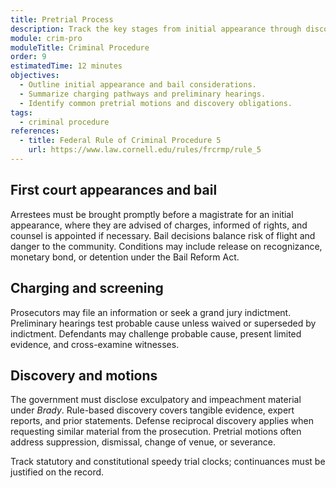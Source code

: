 ```yaml
---
title: Pretrial Process
description: Track the key stages from initial appearance through discovery and pretrial motions.
module: crim-pro
moduleTitle: Criminal Procedure
order: 9
estimatedTime: 12 minutes
objectives:
  - Outline initial appearance and bail considerations.
  - Summarize charging pathways and preliminary hearings.
  - Identify common pretrial motions and discovery obligations.
tags:
  - criminal procedure
references:
  - title: Federal Rule of Criminal Procedure 5
    url: https://www.law.cornell.edu/rules/frcrmp/rule_5
---
```


## First court appearances and bail

Arrestees must be brought promptly before a magistrate for an initial appearance, where they are advised of charges, informed of rights, and counsel is appointed if necessary. Bail decisions balance risk of flight and danger to the community. Conditions may include release on recognizance, monetary bond, or detention under the Bail Reform Act.

## Charging and screening

Prosecutors may file an information or seek a grand jury indictment. Preliminary hearings test probable cause unless waived or superseded by indictment. Defendants may challenge probable cause, present limited evidence, and cross-examine witnesses.

## Discovery and motions

The government must disclose exculpatory and impeachment material under *Brady*. Rule-based discovery covers tangible evidence, expert reports, and prior statements. Defense reciprocal discovery applies when requesting similar material from the prosecution. Pretrial motions often address suppression, dismissal, change of venue, or severance.

<Callout kind="tip" title="Speedy trial reminders">
  Track statutory and constitutional speedy trial clocks; continuances must be justified on the record.
</Callout>

